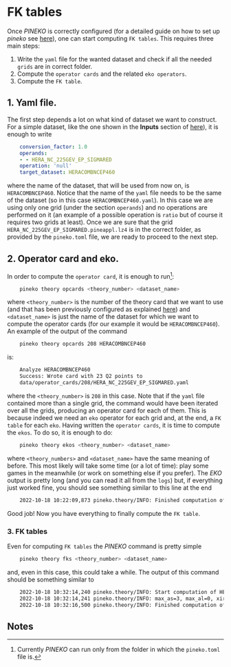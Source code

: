 # FK tables

Once *PINEKO* is correctly configured (for a detailed guide on how to set up *pineko*
see [here](https://nnpdf.github.io/pineline/tutorials/setup)), one can start computing 
`FK tables`. This requires three main steps:
1. Write the `yaml` file for the wanted dataset and check if all the needed `grids`
are in correct folder.
2. Compute the `operator cards` and the related `eko operators`.
3. Compute the `FK table`.

## 1. Yaml file. 
The first step depends a lot on what kind of dataset we want to construct. For a 
simple dataset, like the one shown in the **Inputs** section of 
[here](https://nnpdf.github.io/pineline/tutorials/setup)), it is enough to write 
```yaml
    conversion_factor: 1.0
    operands:
    - - HERA_NC_225GEV_EP_SIGMARED
    operation: 'null'
    target_dataset: HERACOMBNCEP460
```
where the name of the dataset, that will be used from now on, is `HERACOMBNCEP460`. Notice that
the name of the `yaml` file needs to be the same of the dataset (so in this case `HERACOMBNCEP460.yaml`).
In this case we are using only one grid (under the section `operands`) and no operations 
are performed on it (an example of a possible operation is `ratio` but of course it requires
two grids at least).
Once we are sure that the grid `HERA_NC_225GEV_EP_SIGMARED.pineappl.lz4` is in the correct
folder, as provided by the `pineko.toml` file, we are ready to proceed to the next step.

## 2. Operator card and eko. 
In order to compute the `operator card`, it is enough to run[^1]:
```bash
    pineko theory opcards <theory_number> <dataset_name>
```
where `<theory_number>` is the number of the theory card that we want to use (and that has been 
previously configured as explained [here](https://nnpdf.github.io/pineline/tutorials/setup)) and 
`<dataset_name>` is just the name of the dataset for which we want to compute the operator cards (for 
our example it would be `HERACOMBNCEP460`). An example of the output of the command
```bash
    pineko theory opcards 208 HERACOMBNCEP460
```
is:
```bash
    Analyze HERACOMBNCEP460
    Success: Wrote card with 23 Q2 points to 
    data/operator_cards/208/HERA_NC_225GEV_EP_SIGMARED.yaml
```
where the `<theory_number>` is `208` in this case. Note that if the `yaml` file contained more than 
a single grid, the command would have been iterated over all the grids, producing an operator card 
for each of them. This is because indeed we need an `eko` operator for each grid and, at the end, a
`FK table` for each `eko`.
Having written the `operator cards`, it is time to compute the `ekos`. To do so, it is enough to do:
```bash
    pineko theory ekos <theory_number> <dataset_name>
``` 
where `<theory_numbers>` and `<dataset_name>` have the same meaning of before. This most likely will 
take some time (or a lot of time): play some games in the meanwhile (or work on something else if you prefer).
The *EKO* output is pretty long (and you can read it all from the `logs`) but, if everything just worked
fine, you should see something similar to this line at the end
```bash
    2022-10-18 10:22:09,873 pineko.theory/INFO: Finished computation of HERA_NC_225GEV_EP_SIGMARED - took 1127.056456 s
```
Good job! Now you have everything to finally compute the `FK table`.

### 3. FK tables
Even for computing `FK tables` the *PINEKO* command is pretty simple
```bash
    pineko theory fks <theory_number> <dataset_name>
```
and, even in this case, this could take a while. The output of this command should be something
similar to 
```bash
    2022-10-18 10:32:14,240 pineko.theory/INFO: Start computation of HERA_NC_225GEV_EP_SIGMARED
    2022-10-18 10:32:14,241 pineko.theory/INFO: max_as=3, max_al=0, xir=1.000000, xif=1.000000
    2022-10-18 10:32:16,500 pineko.theory/INFO: Finished computation of HERA_NC_225GEV_EP_SIGMARED - took 2.259366 s
```
## Notes
[^1]: Currently *PINEKO* can run only from the folder in which the `pineko.toml` file
is. 
